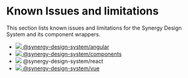 
<Meta title="Limitations/Known Issues and limitations" />

# Known Issues and limitations

This section lists known issues and limitations for the Synergy Design System and its component wrappers.

<ul className="syn-navigation-list">
  <li>
    <a href="../?path=/docs/limitations-angular--docs"><img src="/ng.webp" /> @synergy-design-system/angular</a>
  </li>
  <li>
    <a href="../?path=/docs/limitations-components--docs"><img src="/html5.png" /> @synergy-design-system/components</a>
  </li>
  <li>
    <a><img src="/react.webp" /> @synergy-design-system/react</a>
  </li>
  <li>
    <a href="../?path=/docs/limitations-vue--docs"><img src="/vue.webp" /> @synergy-design-system/vue</a>
  </li>
</ul>

<style>{`
.syn-navigation-list {
  display: flex;
  justify-content: space-around;
  list-style-type: none;
  padding: 0;
  margin: 0;

  li {
    margin: 0;
  }

  a {
    display: flex;
    flex-direction: column;
    gap: var(--syn-spacing-medium);
    justify-content: center;
    align-items: center;
    padding: var(--syn-spacing-large);
    border-radius: var(--syn-spacing-3x-small);
    text-align: center;
  }

  a[href]:hover {
    color: var(--syn-color-primary-950);
    background: var(--syn-color-neutral-50);
    img {
      transform: scale(1.5);
      filter: grayscale(0);
    }
  }

  a:not([href]) {
    color: var(--syn-color-primary-600);
    cursor: not-allowed;
  }

  img {
    display: block;
    height: 50px;
    margin-bottom: 10px;
    will-change: transform;
    transition: transform var(--syn-transition-slow), filter var(--syn-transition-fast);
    filter: grayscale(1);
  }
}
`}</style>
